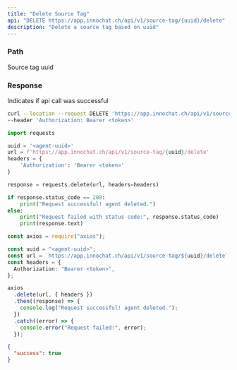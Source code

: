 ```yaml
---
title: "Delete Source Tag"
api: "DELETE https://app.innochat.ch/api/v1/source-tag/{uuid}/delete"
description: "Delete a source tag based on uuid"
---
```


### Path

<ParamField path="uuid" type="string" required>
  Source tag uuid
</ParamField>

### Response

<ResponseField name="success" type="boolean">
  Indicates if api call was successful
</ResponseField>

<RequestExample>

```bash Curl
curl --location --request DELETE 'https://app.innochat.ch/api/v1/source-tag/{uuid}/delete' \
--header 'Authorization: Bearer <token>'
```

```py Python
import requests

uuid = '<agent-uuid>'
url = f'https://app.innochat.ch/api/v1/source-tag/{uuid}/delete'
headers = {
    'Authorization': 'Bearer <token>'
}

response = requests.delete(url, headers=headers)

if response.status_code == 200:
    print("Request successful! agent deleted.")
else:
    print("Request failed with status code:", response.status_code)
    print(response.text)
```

```ts JavaScript
const axios = require("axios");

const uuid = "<agent-uuid>";
const url = `https://app.innochat.ch/api/v1/source-tag/${uuid}/delete`;
const headers = {
  Authorization: "Bearer <token>",
};

axios
  .delete(url, { headers })
  .then((response) => {
    console.log("Request successful! agent deleted.");
  })
  .catch((error) => {
    console.error("Request failed:", error);
  });
```

</RequestExample>

<ResponseExample>

```json Response
{
  "success": true
}
```

</ResponseExample>
